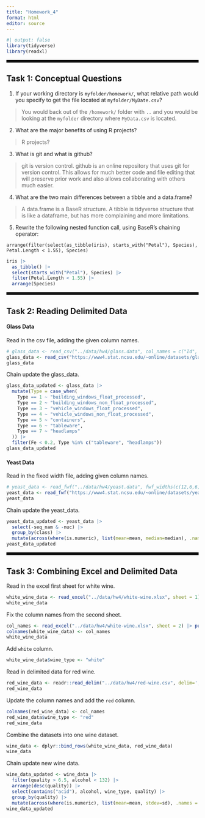 ```yaml
---
title: "Homework_4"
format: html
editor: source
---
```


```r
#| output: false
library(tidyverse)
library(readxl)
```

<hr style="border: 3px solid black;" />

## Task 1: Conceptual Questions

1.  If your working directory is `myfolder/homework/`, what relative path would you specify to get the file located at `myfolder/MyDate.csv`?

> You would back out of the `/homework/` folder with `..` and you would be looking at the `myfolder` directory where `MyData.csv` is located.

2.  What are the major benefits of using R projects?

> R projects?

3.  What is git and what is github?

> git is version control. github is an online repository that uses git for version control. This allows for much better code and file editing that will preserve prior work and also allows collaborating with others much easier.

4.  What are the two main differences between a tibble and a data.frame?

> A data.frame is a BaseR structure. A tibble is tidyverse structure that is like a dataframe, but has more complaining and more limitations.

5.  Rewrite the following nested function call, using BaseR's chaining operator:

```         
arrange(filter(select(as_tibble(iris), starts_with("Petal"), Species), Petal.Length < 1.55), Species)
```

```r
iris |>
  as_tibble() |>
  select(starts_with("Petal"), Species) |>
  filter(Petal.Length < 1.55) |>
  arrange(Species)
```

<hr style="border: 3px solid black;" />

## Task 2: Reading Delimited Data

#### Glass Data
Read in the csv file, adding the given column names.
```r
# glass_data <- read_csv("../data/hw4/glass.data", col_names = c("Id", "RI", "Na", "Mg", "Al", "Si", "K", "Ca", "Ba", "Fe"))
glass_data <- read_csv("https://www4.stat.ncsu.edu/~online/datasets/glass.data", col_names = c("Id", "RI", "Na", "Mg", "Al", "Si", "K", "Ca", "Ba", "Fe", "Type"), show_col_types = FALSE)
glass_data
```
Chain update the glass_data.
```r
glass_data_updated <- glass_data |>
  mutate(Type = case_when(
    Type == 1 ~ "building_windows_float_processed",
    Type == 2 ~ "building_windows_non_float_processed",
    Type == 3 ~ "vehicle_windows_float_processed",
    Type == 4 ~ "vehicle_windows_non_float_processed",
    Type == 5 ~ "containers",
    Type == 6 ~ "tableware",
    Type == 7 ~ "headlamps"
  )) |>
  filter(Fe < 0.2, Type %in% c("tableware", "headlamps"))
glass_data_updated
```

#### Yeast Data
Read in the fixed width file, adding given column names.
```r
# yeast_data <- read_fwf("../data/hw4/yeast.data", fwf_widths(c(12,6,6,6,6,6,6,6,6,6), c("seq_nam", "mcg", "gvh", "alm", "mit", "erl", "pox", "vac", "nuc", "class")))
yeast_data <- read_fwf("https://www4.stat.ncsu.edu/~online/datasets/yeast.data", fwf_widths(c(12,6,6,6,6,6,6,6,6,6), c("seq_nam", "mcg", "gvh", "alm", "mit", "erl", "pox", "vac", "nuc", "class")), show_col_types = FALSE)
yeast_data
```
Chain update the yeast_data.
```r
yeast_data_updated <- yeast_data |>
  select(-seq_nam & -nuc) |>
  group_by(class) |>
  mutate(across(where(is.numeric), list(mean=mean, median=median), .names = "{.col}_{.fn}"))
yeast_data_updated
```

<hr style="border: 3px solid black;" />

## Task 3: Combining Excel and Delimited Data

Read in the excel first sheet for white wine.
```r
white_wine_data <- read_excel("../data/hw4/white-wine.xlsx", sheet = 1)
white_wine_data
```

Fix the column names from the second sheet.
```r
col_names <- read_excel("../data/hw4/white-wine.xlsx", sheet = 2) |> pull()
colnames(white_wine_data) <- col_names
white_wine_data
```

Add `white` column.
```r
white_wine_data$wine_type <- "white"
```

Read in delimited data for red wine.
```r
red_wine_data <- readr::read_delim("../data/hw4/red-wine.csv", delim=';', show_col_types = FALSE)
red_wine_data
```
Update the column names and add the `red` column.
```r
colnames(red_wine_data) <- col_names
red_wine_data$wine_type <- "red"
red_wine_data
```

Combine the datasets into one wine dataset.
```r
wine_data <- dplyr::bind_rows(white_wine_data, red_wine_data)
wine_data
```

Chain update new wine data.
```r
wine_data_updated <- wine_data |>
  filter(quality > 6.5, alcohol < 132) |>
  arrange(desc(quality)) |>
  select(contains("acid"), alcohol, wine_type, quality) |>
  group_by(quality) |>
  mutate(across(where(is.numeric), list(mean=mean, stdev=sd), .names = "{.col}_{.fn}"))
wine_data_updated
```

